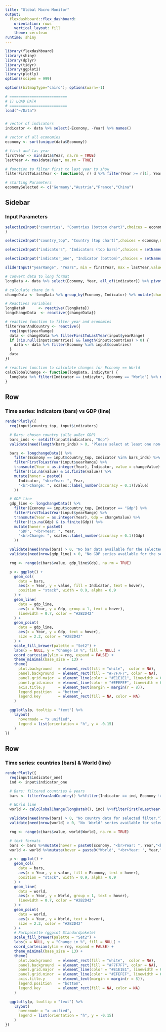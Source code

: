 ```yaml
---
title: "Global Macro Monitor"
output:
  flexdashboard::flex_dashboard:
    orientation: rows
    vertical_layout: fill
    theme: cerulean
runtime: shiny
---
```


```r
library(flexdashboard)
library(shiny)
library(dplyr)
library(tidyr)
library(ggplot2)
library(plotly)
options(scipen = 999)

options(bitmapType="cairo"); options(warn=-1)

# ==========================
# 1) LOAD DATA
# ==========================
load("~/Data")


# vector of indicators
indicator <- data %>% select(-Economy, -Year) %>% names()

# vector of all economies
economy <- sort(unique(data$Economy))

# first and las year
firstYear <- min(data$Year, na.rm = TRUE)
lastYear <- max(data$Year, na.rm = TRUE)

# function to filter first to last year to show
filterFirstToLastYear <- function(d, r) d %>% filter(Year >= r[1], Year <= r[2])

# starting Parameters
economySelected <- c("Germany","Austria","France","China")

```


Sidebar {.sidebar}
-------------------------------------

### Input Parameters

```r
selectizeInput("countries", "Countries (bottom chart)",choices = economy,multiple = TRUE,selected = economySelected,options = list(placeholder = "Select countries")
)

selectizeInput("country_top", "Country (top chart)",choices = economy,multiple = FALSE,selected = economySelected[[1]])

selectizeInput("indicators", "Indicators (top bars)",choices = setNames(indicator, indicator),multiple = TRUE,selected = "OutwardStock")

selectizeInput("indicator_one", "Indicator (bottom)",choices = setNames(indicator, indicator),selected = indicator[[1]], multiple = FALSE)

sliderInput("yearRange", "Years", min = firstYear, max = lastYear,value = c(max(firstYear, lastYear - 10), lastYear), step = 1, sep = "")

```

```r

# convert data to long format
longData <- data %>% select(Economy, Year, all_of(indicator)) %>% pivot_longer(-c(Economy, Year), names_to = "Indicator", values_to = "Value")

# calculate chane in %
changeData <- longData %>% group_by(Economy, Indicator) %>% mutate(changeValue = 100 * (Value / lag(Value) - 1)) %>% ungroup()

# Reactives variables
longDataR      <- reactive({longData})
longchangeData  <- reactive({changeData})

# reactive function to filter year and economies
filterYearAndCountry <- reactive({
  req(input$yearRange)
  data <- changeData %>% filterFirstToLastYear(input$yearRange)
  if (!is.null(input$countries) && length(input$countries) > 0) {
    data <- data %>% filter(Economy %in% input$countries)
  }
  data
})

# reactive function to calculate changes for Economy == World
calcGlobalChange <- function(longData, indicytor) {
  longData %>% filter(Indicator == indicytor, Economy == "World") %>% mutate( World = 100 * (Value / lag(Value) - 1)) %>% select(Year, World)
}
```

Row
-------------------------------------

### Time series: Indicators (bars) vs GDP (line) {data-height=450}

```r
renderPlotly({
  req(input$country_top, input$indicators)

  # Bars: chosen country (alle außer GDP)
  bars_inds <- setdiff(input$indicators, "Gdp")
  validate(need(length(bars_inds) > 0, "Please select at least one non-Gdp indicator for bars."))

  bars <- longchangeData() %>%
    filter(Economy == input$country_top, Indicator %in% bars_inds) %>%
    filterFirstToLastYear(input$yearRange) %>%
    transmute(Year = as.integer(Year), Indicator, value = changeValue) %>%
    filter(!is.na(value) & is.finite(value)) %>%
    mutate(hover = paste0(
      Indicator, "<br>Year: ", Year,
      "<br>Change: ", scales::label_number(accuracy = 0.1)(value)
    ))

  # GDP line
  gdp_line <- longchangeData() %>%
    filter(Economy == input$country_top, Indicator == "Gdp") %>%
    filterFirstToLastYear(input$yearRange) %>%
    transmute(Year = as.integer(Year), Gdp = changeValue) %>%
    filter(!is.na(Gdp) & is.finite(Gdp)) %>%
    mutate(hover = paste0(
      "GDP", "<br>Year: ", Year,
      "<br>Change: ", scales::label_number(accuracy = 0.1)(Gdp)
    ))

  validate(need(nrow(bars) > 0, "No bar data available for the selected filters."))
  validate(need(nrow(gdp_line) > 0, "No GDP series available for the selected filters."))

  rng <- range(c(bars$value, gdp_line$Gdp), na.rm = TRUE)

  p <- ggplot() +
    geom_col(
      data = bars,
      aes(x = Year, y = value, fill = Indicator, text = hover),
      position = "stack", width = 0.9, alpha = 0.9
    ) +
    geom_line(
      data = gdp_line,
      aes(x = Year, y = Gdp, group = 1, text = hover),
      linewidth = 0.7, color = "#2B2D42"
    ) +
    geom_point(
      data = gdp_line,
      aes(x = Year, y = Gdp, text = hover),
      size = 2.2, color = "#2B2D42"
    ) +
    scale_fill_brewer(palette = "Set2") +
    labs(x = NULL, y = "Change in %", fill = NULL) +
    coord_cartesian(ylim = rng, expand = FALSE) +
    theme_minimal(base_size = 13) +
    theme(
      plot.background   = element_rect(fill = "white",  color = NA),
      panel.background  = element_rect(fill = "#F7F7F7", color = NA),
      panel.grid.major  = element_line(color = "#E1E1E1", linewidth = 0.4),
      panel.grid.minor  = element_line(color = "#EFEFEF", linewidth = 0.2),
      axis.title.y      = element_text(margin = margin(r = 8)),
      legend.position   = "bottom",
      legend.key        = element_rect(fill = NA, color = NA)
    )

  ggplotly(p, tooltip = "text") %>%
    layout(
      hovermode = "x unified",
      legend = list(orientation = "h", y = -0.15)
    )
})

```

Row
-------------------------------------

### Time series: countries (bars) & World (line) {data-height=500}

```r
renderPlotly({
  req(input$indicator_one)
  ind <- input$indicator_one

  # Bars: filtered countries & years
  bars <- filterYearAndCountry() %>%filter(Indicator == ind, Economy != "World") %>%transmute(Economy, Year = as.integer(Year), value = changeValue) %>% filter(!is.na(value) & is.finite(value))

  # World line
  world <- calcGlobalChange(longDataR(), ind) %>%filterFirstToLastYear(input$yearRange) %>%mutate(Year = as.integer(Year)) %>% filter(!is.na(World) & is.finite(World))

  validate(need(nrow(bars) > 0, "No country data for selected filter."))
  validate(need(nrow(world) > 0, "No 'World' series available for selected filter."))

  rng <- range(c(bars$value, world$World), na.rm = TRUE)

  # text formats
  bars <- bars %>%mutate(hover = paste0(Economy, "<br>Year: ", Year,"<br>Change: ", scales::label_number(accuracy = 0.1)(value)))
  world <- world %>%mutate(hover = paste0("World", "<br>Year: ", Year,"<br>Change: ", scales::label_number(accuracy = 0.1)(World)))

  p <- ggplot() +
    geom_col(
      data = bars,
      aes(x = Year, y = value, fill = Economy, text = hover),
      position = "stack", width = 0.9, alpha = 0.9
    ) +
    geom_line(
      data = world,
      aes(x = Year, y = World, group = 1, text = hover),
      linewidth = 0.7, color = "#2B2D42"
    ) +
    geom_point(
      data = world,
      aes(x = Year, y = World, text = hover),
      size = 2.2, color = "#2B2D42"
    ) +
    # Farbpalette (ggplot Standardpakete)
    scale_fill_brewer(palette = "Set2") +
    labs(x = NULL, y = "Change in %", fill = NULL) +
    coord_cartesian(ylim = rng, expand = FALSE) +
    theme_minimal(base_size = 13) +
    theme(
      plot.background   = element_rect(fill = "white",  color = NA),
      panel.background  = element_rect(fill = "#F7F7F7", color = NA),
      panel.grid.major  = element_line(color = "#E1E1E1", linewidth = 0.4),
      panel.grid.minor  = element_line(color = "#EFEFEF", linewidth = 0.2),
      axis.title.y      = element_text(margin = margin(r = 8)),
      legend.position   = "bottom",
      legend.key        = element_rect(fill = NA, color = NA)
    )

  ggplotly(p, tooltip = "text") %>%
    layout(
      hovermode = "x unified",
      legend = list(orientation = "h", y = -0.15)
    )
})

```
